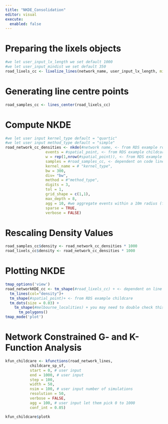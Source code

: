 ```yaml
---
title: "NKDE_Consolidation"
editor: visual
execute:
  enabled: false
---
```


# Preparing the lixels objects

```r
#we let user_input_lx_length we set default 1000
#we let user_input_mindist we set default 350 
road_lixels_cc <- lixelize_lines(network_name, user_input_lx_length, mindist = user_input_mindist)
```

# Generating line centre points

```r
road_samples_cc <- lines_center(road_lixels_cc)
```

# Compute NKDE

```r
#we let user input kernel_type default = "quartic"
#we let user input method_type default = "simple"
road_network_cc_densities <- nkde(#network name, <- from RDS example road
                  events = #spatial_point, <- from RDS example childcare
                  w = rep(1,nrow(#spatial_point)), <- from RDS example childcare
                  samples = #road_samples_cc, <- dependent on code line 16
                  kernel_name = # "kernel_type",
                  bw = 300, 
                  div= "bw", 
                  method = #"method_type", 
                  digits = 3, 
                  tol = 1,
                  grid_shape = c(1,1), 
                  max_depth = 8,
                  agg = 10, #we aggregate events within a 10m radius (faster calculation)
                  sparse = TRUE,
                  verbose = FALSE)
```

# Rescaling Density Values

```r
road_samples_cc$density <- road_network_cc_densities * 1000
road_lixels_cc$density <- road_network_cc_densities * 1000
```

# Plotting NKDE

```r
tmap_options('view')
road_networkKDE_cc <- tm_shape(#road_lixels_cc) + <- dependent on line 44
  tm_lines(col="density")+
  tm_shape(#spatial_point)+ <- from RDS example childcare
  tm_dots(size = 0.03) +
    tm_shape(#melbourne_localities) + you may need to double check this from RDS and add above
      tm_polygons() 
tmap_mode('plot')
```

# Network Constrained G- and K-Function Analysis

```r
kfun_childcare <- kfunctions(road_network_lines, 
           childcare_sp_sf,
           start = 0, # user input
           end = 1000, # user input 
           step = 100, 
           width = 50, 
           nsim = 100, # user input number of simulations
           resolution = 50,
           verbose = FALSE,
           agg = 100, # user input let them pick 0 to 1000 
           conf_int = 0.05)

kfun_childcare$plotk
```
